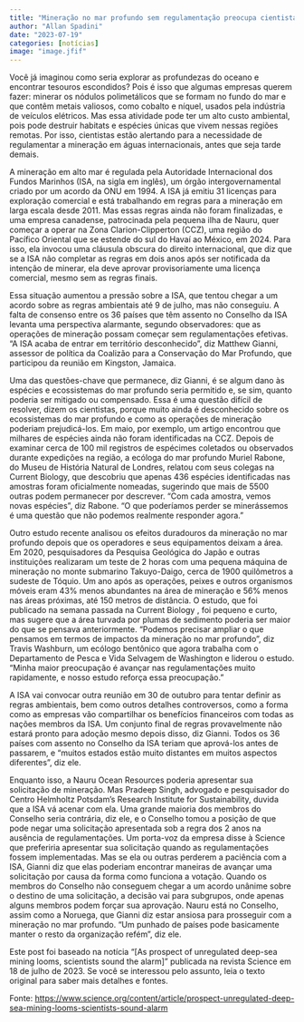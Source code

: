 ```yaml
---
title: "Mineração no mar profundo sem regulamentação preocupa cientistas"
author: "Allan Spadini"
date: "2023-07-19"
categories: [notícias]
image: "image.jfif"
---
```



Você já imaginou como seria explorar as profundezas do oceano e encontrar tesouros escondidos? Pois é isso que algumas empresas querem fazer: minerar os nódulos polimetálicos que se formam no fundo do mar e que contêm metais valiosos, como cobalto e níquel, usados pela indústria de veículos elétricos. Mas essa atividade pode ter um alto custo ambiental, pois pode destruir habitats e espécies únicas que vivem nessas regiões remotas. Por isso, cientistas estão alertando para a necessidade de regulamentar a mineração em águas internacionais, antes que seja tarde demais.

A mineração em alto mar é regulada pela Autoridade Internacional dos Fundos Marinhos (ISA, na sigla em inglês), um órgão intergovernamental criado por um acordo da ONU em 1994. A ISA já emitiu 31 licenças para exploração comercial e está trabalhando em regras para a mineração em larga escala desde 2011. Mas essas regras ainda não foram finalizadas, e uma empresa canadense, patrocinada pela pequena ilha de Nauru, quer começar a operar na Zona Clarion-Clipperton (CCZ), uma região do Pacífico Oriental que se estende do sul do Havaí ao México, em 2024. Para isso, ela invocou uma cláusula obscura do direito internacional, que diz que se a ISA não completar as regras em dois anos após ser notificada da intenção de minerar, ela deve aprovar provisoriamente uma licença comercial, mesmo sem as regras finais.

Essa situação aumentou a pressão sobre a ISA, que tentou chegar a um acordo sobre as regras ambientais até 9 de julho, mas não conseguiu. A falta de consenso entre os 36 países que têm assento no Conselho da ISA levanta uma perspectiva alarmante, segundo observadores: que as operações de mineração possam começar sem regulamentações efetivas. "A ISA acaba de entrar em território desconhecido", diz Matthew Gianni, assessor de política da Coalizão para a Conservação do Mar Profundo, que participou da reunião em Kingston, Jamaica.

Uma das questões-chave que permanece, diz Gianni, é se algum dano às espécies e ecossistemas do mar profundo seria permitido e, se sim, quanto poderia ser mitigado ou compensado. Essa é uma questão difícil de resolver, dizem os cientistas, porque muito ainda é desconhecido sobre os ecossistemas do mar profundo e como as operações de mineração poderiam prejudicá-los. Em maio, por exemplo, um artigo encontrou que milhares de espécies ainda não foram identificadas na CCZ. Depois de examinar cerca de 100 mil registros de espécimes coletados ou observados durante expedições na região, a ecóloga do mar profundo Muriel Rabone, do Museu de História Natural de Londres, relatou com seus colegas na Current Biology, que descobriu que apenas 436 espécies identificadas nas amostras foram oficialmente nomeadas, sugerindo que mais de 5500 outras podem permanecer por descrever. "Com cada amostra, vemos novas espécies", diz Rabone. "O que poderíamos perder se minerássemos é uma questão que não podemos realmente responder agora."

Outro estudo recente analisou os efeitos duradouros da mineração no mar profundo depois que os operadores e seus equipamentos deixam a área. Em 2020, pesquisadores da Pesquisa Geológica do Japão e outras instituições realizaram um teste de 2 horas com uma pequena máquina de mineração no monte submarino Takuyo-Daigo, cerca de 1900 quilômetros a sudeste de Tóquio. Um ano após as operações, peixes e outros organismos móveis eram 43% menos abundantes na área de mineração e 56% menos nas áreas próximas, até 150 metros de distância. O estudo, que foi publicado na semana passada na Current Biology , foi pequeno e curto, mas sugere que a área turvada por plumas de sedimento poderia ser maior do que se pensava anteriormente. "Podemos precisar ampliar o que pensamos em termos de impactos da mineração no mar profundo", diz Travis Washburn, um ecólogo bentônico que agora trabalha com o Departamento de Pesca e Vida Selvagem de Washington e liderou o estudo. "Minha maior preocupação é avançar nas regulamentações muito rapidamente, e nosso estudo reforça essa preocupação."

A ISA vai convocar outra reunião em 30 de outubro para tentar definir as regras ambientais, bem como outros detalhes controversos, como a forma como as empresas vão compartilhar os benefícios financeiros com todas as nações membros da ISA. Um conjunto final de regras provavelmente não estará pronto para adoção mesmo depois disso, diz Gianni. Todos os 36 países com assento no Conselho da ISA teriam que aprová-los antes de passarem, e "muitos estados estão muito distantes em muitos aspectos diferentes", diz ele.

Enquanto isso, a Nauru Ocean Resources poderia apresentar sua solicitação de mineração. Mas Pradeep Singh, advogado e pesquisador do Centro Helmholtz Potsdam's Research Institute for Sustainability, duvida que a ISA vá acenar com ela. Uma grande maioria dos membros do Conselho seria contrária, diz ele, e o Conselho tomou a posição de que pode negar uma solicitação apresentada sob a regra dos 2 anos na ausência de regulamentações. Um porta-voz da empresa disse à Science que preferiria apresentar sua solicitação quando as regulamentações fossem implementadas. Mas se ela ou outras perderem a paciência com a ISA, Gianni diz que elas poderiam encontrar maneiras de avançar uma solicitação por causa da forma como funciona a votação. Quando os membros do Conselho não conseguem chegar a um acordo unânime sobre o destino de uma solicitação, a decisão vai para subgrupos, onde apenas alguns membros podem forçar sua aprovação. Nauru está no Conselho, assim como a Noruega, que Gianni diz estar ansiosa para prosseguir com a mineração no mar profundo. "Um punhado de países pode basicamente manter o resto da organização refém", diz ele.

Este post foi baseado na notícia "[As prospect of unregulated deep-sea mining looms, scientists sound the alarm]" publicada na revista Science em 18 de julho de 2023. Se você se interessou pelo assunto, leia o texto original para saber mais detalhes e fontes. 

Fonte: [https://www.science.org/content/article/prospect-unregulated-deep-sea-mining-looms-scientists-sound-alarm](https://www.science.org/content/article/prospect-unregulated-deep-sea-mining-looms-scientists-sound-alarm)
